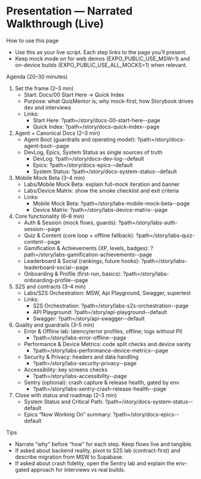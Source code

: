 # Presentation — Narrated Walkthrough (Live)


<Meta title="Docs/Presentation — Narrated Walkthrough" />

How to use this page
- Use this as your live script. Each step links to the page you’ll present.
- Keep mock mode on for web demos (EXPO_PUBLIC_USE_MSW=1) and on-device builds (EXPO_PUBLIC_USE_ALL_MOCKS=1) when relevant.

Agenda (20–30 minutes)
1) Set the frame (2–3 min)
   - Start: Docs/00 Start Here → Quick Index
   - Purpose: what QuizMentor is; why mock-first; how Storybook drives dev and interviews
   - Links:
     - Start Here: ?path=/story/docs-00-start-here--page
     - Quick Index: ?path=/story/docs-quick-index--page
2) Agent + Canonical Docs (2–3 min)
   - Agent Boot (guardrails and operating model): ?path=/story/docs-agent-boot--page
   - DevLog, Epics, System Status as single sources of truth
     - DevLog: ?path=/story/docs-dev-log--default
     - Epics: ?path=/story/docs-epics--default
     - System Status: ?path=/story/docs-system-status--default
3) Mobile Mock Beta (3–4 min)
   - Labs/Mobile Mock Beta: explain full-mock iteration and banner
   - Labs/Device Matrix: show the smoke checklist and exit criteria
   - Links:
     - Mobile Mock Beta: ?path=/story/labs-mobile-mock-beta--page
     - Device Matrix: ?path=/story/labs-device-matrix--page
4) Core functionality (6–8 min)
   - Auth & Session (mock flows, guards): ?path=/story/labs-auth-session--page
   - Quiz & Content (core loop + offline fallback): ?path=/story/labs-quiz-content--page
   - Gamification & Achievements (XP, levels, badges): ?path=/story/labs-gamification-achievements--page
   - Leaderboard & Social (rankings, future hooks): ?path=/story/labs-leaderboard-social--page
   - Onboarding & Profile (first-run, basics): ?path=/story/labs-onboarding-profile--page
5) S2S and contracts (3–4 min)
   - Labs/S2S Orchestration: MSW, Api Playground, Swagger, supertest
   - Links:
     - S2S Orchestration: ?path=/story/labs-s2s-orchestration--page
     - API Playground: ?path=/story/api-playground--default
     - Swagger: ?path=/story/api-swagger--default
6) Quality and guardrails (3–5 min)
   - Error & Offline lab: latency/error profiles, offline; logs without PII
     - ?path=/story/labs-error-offline--page
   - Performance & Device Metrics: code split checks and device sanity
     - ?path=/story/labs-performance-device-metrics--page
   - Security & Privacy: headers and data handling
     - ?path=/story/labs-security-privacy--page
   - Accessibility: key screens checks
     - ?path=/story/labs-accessibility--page
   - Sentry (optional): crash capture & release health, gated by env
     - ?path=/story/labs-sentry-crash-release-health--page
7) Close with status and roadmap (2–3 min)
   - System Status and Critical Path: ?path=/story/docs-system-status--default
   - Epics “Now Working On” summary: ?path=/story/docs-epics--default

Tips
- Narrate “why” before “how” for each step. Keep flows live and tangible.
- If asked about backend reality, pivot to S2S lab (contract-first) and describe migration from MSW to Supabase.
- If asked about crash fidelity, open the Sentry lab and explain the env-gated approach for interviews vs real builds.

